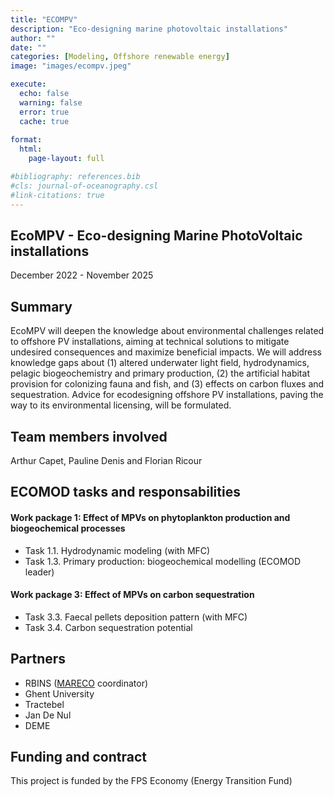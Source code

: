 ```yaml
---
title: "ECOMPV"
description: "Eco-designing marine photovoltaic installations"
author: ""
date: ""
categories: [Modeling, Offshore renewable energy]
image: "images/ecompv.jpeg"

execute:
  echo: false
  warning: false
  error: true
  cache: true
  
format: 
  html:
    page-layout: full

#bibliography: references.bib
#cls: journal-of-oceanography.csl
#link-citations: true
---
```


## EcoMPV - Eco-designing Marine PhotoVoltaic installations

December 2022 - November 2025

## Summary

EcoMPV will deepen the knowledge about environmental challenges related to offshore PV 
installations, aiming at technical solutions to mitigate undesired consequences and maximize 
beneficial impacts. We will address knowledge gaps about (1) altered underwater light field, 
hydrodynamics, pelagic biogeochemistry and primary production, (2) the artificial habitat provision 
for colonizing fauna and fish, and (3) effects on carbon fluxes and sequestration. Advice for 
ecodesigning offshore PV installations, paving the way to its environmental licensing, will be 
formulated.

## Team members involved

Arthur Capet, Pauline Denis and Florian Ricour

## ECOMOD tasks and responsabilities

#### Work package 1: Effect of MPVs on phytoplankton production and biogeochemical processes 

- Task 1.1. Hydrodynamic modeling (with MFC)
- Task 1.3. Primary production: biogeochemical modelling (ECOMOD leader)

#### Work package 3: Effect of MPVs on carbon sequestration 

- Task 3.3. Faecal pellets deposition pattern (with MFC)
- Task 3.4. Carbon sequestration potential

## Partners

- RBINS ([MARECO](https://mareco-odnature.naturalsciences.be/project/ecompv/) coordinator)
- Ghent University
- Tractebel
- Jan De Nul
- DEME

## Funding and contract

This project is funded by the FPS Economy (Energy Transition Fund)

